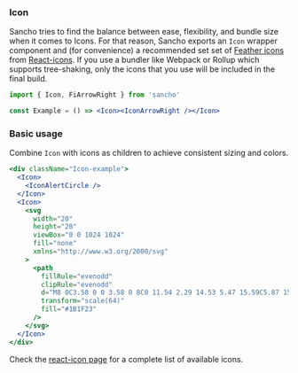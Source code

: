 
<Nav title="Icon" />
<SEO title="Icon" />

<Container>
<Article sidebar={[
  { id: 'Icon', name: 'Icon' },
  { id: 'Basic usage', name: 'Basic usage' }
]}>

# Icon

Sancho tries to find the balance between ease, flexibility, and bundle size when it comes to Icons. For that reason, Sancho
exports an `Icon` wrapper component and (for convenience) a recommended set set of [Feather icons](https://feathericons.com/)
from [React-icons](https://github.com/react-icons/react-icons). If you use a bundler like Webpack
or Rollup which supports tree-shaking, only the icons that you use will be included in
the final build.

```.jsx
import { Icon, FiArrowRight } from 'sancho'

const Example = () => <Icon><IconArrowRight /></Icon>
```

### Basic usage

Combine `Icon` with icons as children to achieve consistent sizing and colors.

```jsx
<div className="Icon-example">
  <Icon>
    <IconAlertCircle />
  </Icon>
  <Icon>
    <svg
      width="20"
      height="20"
      viewBox="0 0 1024 1024"
      fill="none"
      xmlns="http://www.w3.org/2000/svg"
    >
      <path
        fillRule="evenodd"
        clipRule="evenodd"
        d="M8 0C3.58 0 0 3.58 0 8C0 11.54 2.29 14.53 5.47 15.59C5.87 15.66 6.02 15.42 6.02 15.21C6.02 15.02 6.01 14.39 6.01 13.72C4 14.09 3.48 13.23 3.32 12.78C3.23 12.55 2.84 11.84 2.5 11.65C2.22 11.5 1.82 11.13 2.49 11.12C3.12 11.11 3.57 11.7 3.72 11.94C4.44 13.15 5.59 12.81 6.05 12.6C6.12 12.08 6.33 11.73 6.56 11.53C4.78 11.33 2.92 10.64 2.92 7.58C2.92 6.71 3.23 5.99 3.74 5.43C3.66 5.23 3.38 4.41 3.82 3.31C3.82 3.31 4.49 3.1 6.02 4.13C6.66 3.95 7.34 3.86 8.02 3.86C8.7 3.86 9.38 3.95 10.02 4.13C11.55 3.09 12.22 3.31 12.22 3.31C12.66 4.41 12.38 5.23 12.3 5.43C12.81 5.99 13.12 6.7 13.12 7.58C13.12 10.65 11.25 11.33 9.47 11.53C9.76 11.78 10.01 12.26 10.01 13.01C10.01 14.08 10 14.94 10 15.21C10 15.42 10.15 15.67 10.55 15.59C13.71 14.53 16 11.53 16 8C16 3.58 12.42 0 8 0Z"
        transform="scale(64)"
        fill="#1B1F23"
      />
    </svg>
  </Icon>
</div>
```

Check the [react-icon page](https://react-icons.netlify.com/#/icons/fi) for a complete list of available
icons.

</Article>
</Container>
